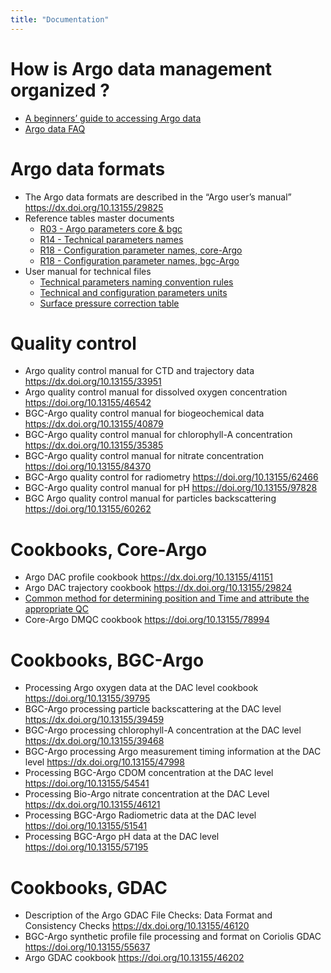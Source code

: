 ```yaml
---
title: "Documentation"
---
```


# How is Argo data management organized ?  
- [A beginners' guide to accessing Argo data](https://argo.ucsd.edu/data/how-to-use-argo-files/){target="_blank"}
- [Argo data FAQ](https://argo.ucsd.edu/data/data-faq/){target="_blank"}

# Argo data formats
- The Argo data formats are described in the "Argo user's manual" [https://dx.doi.org/10.13155/29825](https://dx.doi.org/10.13155/29825){target="_blank"}
- Reference tables master documents
  - [R03 - Argo parameters core & bgc](https://github.com/OneArgo/argo-format-user-manual/blob/5f4a9c7a1a5ab4436244ee8a59e03d2ad4674c20/etc/r03-argo-parameters-list-core-and-b.xlsx){target="_blank"}
  - [R14 - Technical parameters names](https://github.com/OneArgo/argo-format-user-manual/blob/5f4a9c7a1a5ab4436244ee8a59e03d2ad4674c20/etc/r14-ArgoTechnicalParameterNames.xlsx){target="_blank"}
  - [R18 - Configuration parameter names, core-Argo](https://github.com/OneArgo/argo-format-user-manual/blob/5f4a9c7a1a5ab4436244ee8a59e03d2ad4674c20/etc/r18-Core_Argo_ConfigurationParameterNames.xlsx){target="_blank"}
  - [R18 - Configuration parameter names, bgc-Argo](https://github.com/OneArgo/argo-format-user-manual/blob/5f4a9c7a1a5ab4436244ee8a59e03d2ad4674c20/etc/r18-Bio_Argo_Configuration_Parameter_Names.xlsx){target="_blank"}
- User manual for technical files
  - [Technical parameters naming convention rules](https://github.com/OneArgo/argo-format-user-manual/blob/7bb1777ecaa00e2f3364956faa0faab4fd6eff21/etc/Technical_Naming_Convention_rules_V4.doc){target="_blank"}
  - [Technical and configuration parameters units](https://github.com/OneArgo/argo-format-user-manual/blob/d1ab29664f9e94d291c002099accd34cb27f8f2c/etc/Table%20Tech%20and%20Conf%20Units.xlsx){target="_blank"}
  - [Surface pressure correction table](https://github.com/OneArgo/argo-format-user-manual/blob/d1ab29664f9e94d291c002099accd34cb27f8f2c/etc/SurfacePressureCorrectionTable.xls){target="_blank"}

# Quality control
- Argo quality control manual for CTD and trajectory data [https://dx.doi.org/10.13155/33951](https://dx.doi.org/10.13155/33951){target="_blank"}
- Argo quality control manual for dissolved oxygen concentration [https://doi.org/10.13155/46542](https://doi.org/10.13155/46542){target="_blank"}
- BGC-Argo quality control manual for biogeochemical data [https://dx.doi.org/10.13155/40879](https://dx.doi.org/10.13155/40879){target="_blank"}
- BGC-Argo quality control manual for chlorophyll-A concentration [https://dx.doi.org/10.13155/35385](https://dx.doi.org/10.13155/35385){target="_blank"}
- BGC-Argo quality control manual for nitrate concentration [https://doi.org/10.13155/84370](https://doi.org/10.13155/84370){target="_blank"}
- BGC-Argo quality control for radiometry [https://doi.org/10.13155/62466](https://doi.org/10.13155/62466){target="_blank"}
- BGC-Argo quality control manual for pH [https://doi.org/10.13155/97828](https://doi.org/10.13155/97828){target="_blank"}
- BGC Argo quality control manual for particles backscattering [https://doi.org/10.13155/60262](https://doi.org/10.13155/60262){target="_blank"}

# Cookbooks, Core-Argo
- Argo DAC profile cookbook [https://dx.doi.org/10.13155/41151](https://dx.doi.org/10.13155/41151){target="_blank"}
- Argo DAC trajectory cookbook [https://dx.doi.org/10.13155/29824](https://dx.doi.org/10.13155/29824){target="_blank"}
- [Common method for determining position and Time and attribute the appropriate QC](https://github.com/OneArgo/argo-format-user-manual/blob/ae417bbbe9806b80637b9d7d9824f2484986228d/etc/Method-Position-Time-QC.pdf){target="_blank"}
- Core-Argo DMQC cookbook [https://doi.org/10.13155/78994](https://doi.org/10.13155/78994){target="_blank"}
 
# Cookbooks, BGC-Argo
- Processing Argo oxygen data at the DAC level cookbook [https://doi.org/10.13155/39795](https://doi.org/10.13155/39795){target="_blank"}
- BGC-Argo processing particle backscattering at the DAC level [https://dx.doi.org/10.13155/39459](https://dx.doi.org/10.13155/39459){target="_blank"}
- BGC-Argo processing chlorophyll-A concentration at the DAC level [https://dx.doi.org/10.13155/39468](https://dx.doi.org/10.13155/39468){target="_blank"}
- BGC-Argo processing Argo measurement timing information at the DAC level [https://dx.doi.org/10.13155/47998](https://dx.doi.org/10.13155/47998){target="_blank"}
- Processing BGC-Argo CDOM concentration at the DAC level [https://doi.org/10.13155/54541](https://doi.org/10.13155/54541){target="_blank"}
- Processing Bio-Argo nitrate concentration at the DAC Level [https://dx.doi.org/10.13155/46121](https://dx.doi.org/10.13155/46121){target="_blank"}
- Processing BGC-Argo Radiometric data at the DAC level [https://doi.org/10.13155/51541](https://doi.org/10.13155/51541){target="_blank"}
- Processing BGC-Argo pH data at the DAC level [https://doi.org/10.13155/57195](https://doi.org/10.13155/57195){target="_blank"}

# Cookbooks, GDAC
- Description of the Argo GDAC File Checks: Data Format and Consistency Checks [https://dx.doi.org/10.13155/46120](https://dx.doi.org/10.13155/46120){target="_blank"}
- BGC-Argo synthetic profile file processing and format on Coriolis GDAC [https://doi.org/10.13155/55637](https://doi.org/10.13155/55637){target="_blank"}
- Argo GDAC cookbook [https://doi.org/10.13155/46202](https://doi.org/10.13155/46202){target="_blank"}

